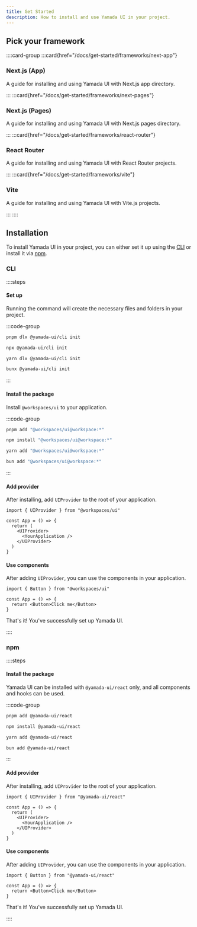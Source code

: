 ```yaml
---
title: Get Started
description: How to install and use Yamada UI in your project.
---
```


## Pick your framework

::::card-group
:::card{href="/docs/get-started/frameworks/next-app"}

### Next.js (App)

A guide for installing and using Yamada UI with Next.js app directory.

:::
:::card{href="/docs/get-started/frameworks/next-pages"}

### Next.js (Pages)

A guide for installing and using Yamada UI with Next.js pages directory.

:::
:::card{href="/docs/get-started/frameworks/react-router"}

### React Router

A guide for installing and using Yamada UI with React Router projects.

:::
:::card{href="/docs/get-started/frameworks/vite"}

### Vite

A guide for installing and using Yamada UI with Vite.js projects.

:::
::::

## Installation

To install Yamada UI in your project, you can either set it up using the [CLI](/docs/get-started/cli) or install it via [npm](https://www.npmjs.com).

### CLI

::::steps

#### Set up

Running the command will create the necessary files and folders in your project.

:::code-group

```bash [pnpm]
pnpm dlx @yamada-ui/cli init
```

```bash [npm]
npx @yamada-ui/cli init
```

```bash [yarn]
yarn dlx @yamada-ui/cli init
```

```bash [bun]
bunx @yamada-ui/cli init
```

:::

#### Install the package

Install `@workspaces/ui` to your application.

:::code-group

```bash [pnpm]
pnpm add "@workspaces/ui@workspace:*"
```

```bash [npm]
npm install "@workspaces/ui@workspace:*"
```

```bash [yarn]
yarn add "@workspaces/ui@workspace:*"
```

```bash [bun]
bun add "@workspaces/ui@workspace:*"
```

:::

#### Add provider

After installing, add `UIProvider` to the root of your application.

```tsx
import { UIProvider } from "@workspaces/ui"

const App = () => {
  return (
    <UIProvider>
      <YourApplication />
    </UIProvider>
  )
}
```

#### Use components

After adding `UIProvider`, you can use the components in your application.

```tsx
import { Button } from "@workspaces/ui"

const App = () => {
  return <Button>Click me</Button>
}
```

That's it! You've successfully set up Yamada UI.

::::

### npm

::::steps

#### Install the package

Yamada UI can be installed with `@yamada-ui/react` only, and all components and hooks can be used.

:::code-group

```bash [pnpm]
pnpm add @yamada-ui/react
```

```bash [npm]
npm install @yamada-ui/react
```

```bash [yarn]
yarn add @yamada-ui/react
```

```bash [bun]
bun add @yamada-ui/react
```

:::

#### Add provider

After installing, add `UIProvider` to the root of your application.

```tsx
import { UIProvider } from "@yamada-ui/react"

const App = () => {
  return (
    <UIProvider>
      <YourApplication />
    </UIProvider>
  )
}
```

#### Use components

After adding `UIProvider`, you can use the components in your application.

```tsx
import { Button } from "@yamada-ui/react"

const App = () => {
  return <Button>Click me</Button>
}
```

That's it! You've successfully set up Yamada UI.

::::
